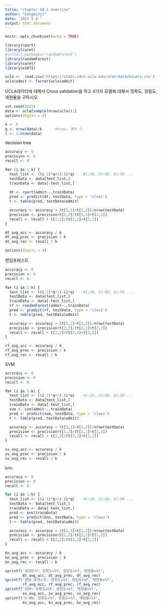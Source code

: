 ---
title: "chapter 10-1 exercise"
author: "kangminji"
date: '2021 5 4 '
output: html_document
---

```{r setup, include=FALSE}
knitr::opts_chunk$set(echo = TRUE)
```

```{r}
library(rpart)
library(caret)
#install.packages("randomForest")
library(randomForest)
library(caret)
library(e1071)
```

```{r}
ucla <-  read.csv('https://stats.idre.ucla.edu/stat/data/binary.csv')
ucla$admit <- factor(ucla$admit)

```

UCLA데이터에 대해서 Cross validation을 하고 4가지 모델에 대해서 정확도, 정밀도, 재현율을 구하시오

```{r}
set.seed(2021)
data <- ucla[sample(nrow(ucla)),]
options(digits = 4)
```


```{r}
k <- 5
q <- nrow(data)/k      #nrow: 행의 수
l <- 1:nrow(data)
```

decision tree
```{r}
accuracy <- 0
precision <- 0
recall <- 0

for (i in 1:k) {
  test_list <- ((i-1)*q+1):(i*q)    #1:30, 31:60, 61:90 ...
  testData <- data[test_list,]
  trainData <- data[-test_list,]
  
  dt <- rpart(admit~.,trainData)
  pred <- predict(dt, testData, type = 'class')
  t <- table(pred, testData$admit)

  accuracy <- accuracy + (t[1,1]+t[2,2])/nrow(testData)
  precision <- precision+t[2,2]/(t[2,1]+t[2,2])
  recall <- recall + t[2,2]/(t[2,1]+t[2,2])
}

dt_avg_acc <- accuracy / k
dt_avg_prec <- precision / k
dt_avg_rec <- recall / k

options(digits = 4)

```
랜덤포레스트
```{r}
accuracy <- 0
precision <- 0
recall <- 0

for (i in 1:k) {
  test_list <- ((i-1)*q+1):(i*q)    #1:30, 31:60, 61:90 ...
  testData <- data[test_list,]
  trainData <- data[-test_list,]
  rf <- randomForest(admit~.,trainData)
  pred <- predict(rf, testData, type = 'class')
  t <- table(pred, testData$admit)

  accuracy <- accuracy + (t[1,1]+t[2,2])/nrow(testData)
  precision <- precision+t[2,2]/(t[2,1]+t[2,2])
  recall <- recall + t[2,2]/(t[2,1]+t[2,2])
}

rf_avg_acc <- accuracy / k
rf_avg_prec <- precision / k
rf_avg_rec <- recall / k

```
SVM
```{r}
accuracy <- 0
precision <- 0
recall <- 0

for (i in 1:k) {
  test_list <- ((i-1)*q+1):(i*q)    #1:30, 31:60, 61:90 ...
  testData <- data[test_list,]
  trainData <- data[-test_list,]
  svm <- svm(admit~.,trainData)
  pred <- predict(svm, testData, type = 'class')
  t <- table(pred, testData$admit)

  accuracy <- accuracy + (t[1,1]+t[2,2])/nrow(testData)
  precision <- precision+t[2,2]/(t[2,1]+t[2,2])
  recall <- recall + t[2,2]/(t[2,1]+t[2,2])
}

sv_avg_acc <- accuracy / k
sv_avg_prec <- precision / k
sv_avg_rec <- recall / k
```
knn
```{r}
accuracy <- 0
precision <- 0
recall <- 0

for (i in 1:k) {
  test_list <- ((i-1)*q+1):(i*q)    #1:30, 31:60, 61:90 ...
  testData <- data[test_list,]
  trainData <- data[-test_list,]
  pred <- knn(trainData)
  pred <- predict(knn, testData, type = 'class')
  t <- table(pred, testData$admit)

  accuracy <- accuracy + (t[1,1]+t[2,2])/nrow(testData)
  precision <- precision+t[2,2]/(t[2,1]+t[2,2])
  recall <- recall + t[2,2]/(t[2,1]+t[2,2])
}

kn_avg_acc <- accuracy / k
kn_avg_prec <- precision / k
kn_avg_rec <- recall / k

```

```{r}
sprintf('결정트리: 정확도=%f, 정밀도=%f, 재현율=%f',
        dt_avg_acc, dt_avg_prec, dt_avg_rec)
sprintf('랜덤 포레스트: 정확도=%f, 정밀도=%f, 재현율=%f',
        rf_avg_acc, rf_avg_prec, rf_avg_rec)
sprintf('SVM: 정확도=%f, 정밀도=%f, 재현율=%f',
        sv_avg_acc, sv_avg_prec, sv_avg_rec)
sprintf('K-NN: 정확도=%f, 정밀도=%f, 재현율=%f',
        kn_avg_acc, kn_avg_prec, kn_avg_rec)
```




